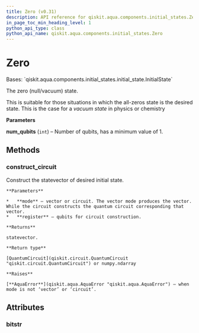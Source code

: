 ```yaml
---
title: Zero (v0.31)
description: API reference for qiskit.aqua.components.initial_states.Zero in qiskit v0.31
in_page_toc_min_heading_level: 1
python_api_type: class
python_api_name: qiskit.aqua.components.initial_states.Zero
---
```


# Zero

<Class id="qiskit.aqua.components.initial_states.Zero" isDedicatedPage={true} github="https://github.com/qiskit-community/qiskit-aqua/tree/stable/0.9/qiskit/aqua/components/initial_states/zero.py" signature="Zero(num_qubits)" modifiers="class">
  Bases: `qiskit.aqua.components.initial_states.initial_state.InitialState`

  The zero (null/vacuum) state.

  This is suitable for those situations in which the all-zeros state is the desired state. This is the case for a *vacuum state* in physics or chemistry

  **Parameters**

  **num\_qubits** (`int`) – Number of qubits, has a minimum value of 1.

  ## Methods

  <span id="qiskit-aqua-components-initial-states-zero-construct-circuit" />

  ### construct\_circuit

  <Function id="qiskit.aqua.components.initial_states.Zero.construct_circuit" signature="Zero.construct_circuit(mode='circuit', register=None)">
    Construct the statevector of desired initial state.

    **Parameters**

    *   **mode** – vector or circuit. The vector mode produces the vector. While the circuit constructs the quantum circuit corresponding that vector.
    *   **register** – qubits for circuit construction.

    **Returns**

    statevector.

    **Return type**

    [QuantumCircuit](qiskit.circuit.QuantumCircuit "qiskit.circuit.QuantumCircuit") or numpy.ndarray

    **Raises**

    [**AquaError**](qiskit.aqua.AquaError "qiskit.aqua.AquaError") – when mode is not ‘vector’ or ‘circuit’.
  </Function>

  ## Attributes

  ### bitstr

  <Attribute id="qiskit.aqua.components.initial_states.Zero.bitstr" />
</Class>


